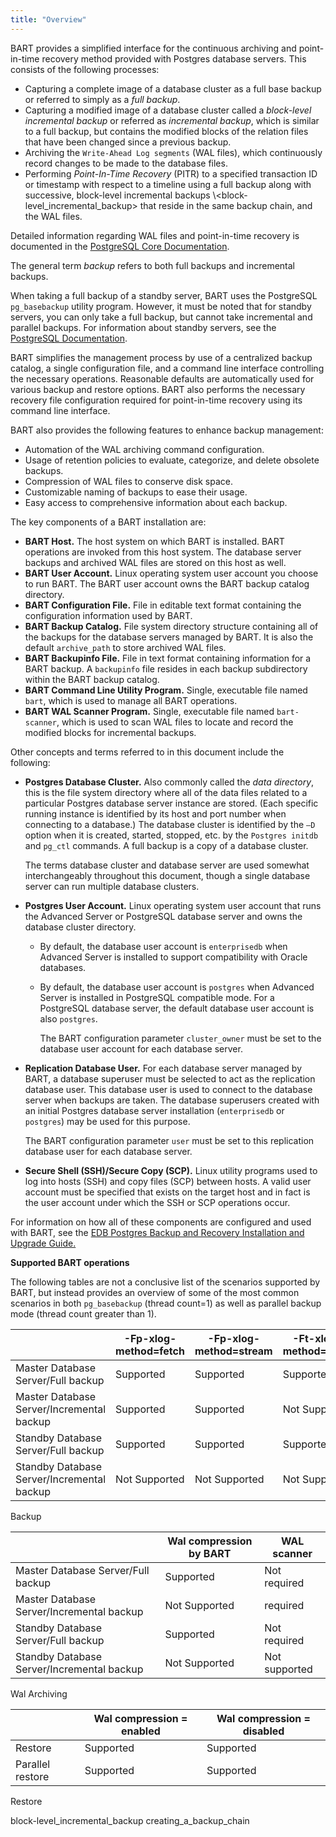 ```yaml
---
title: "Overview"
---
```


<div id="overview" class="registered_link"></div>

BART provides a simplified interface for the continuous archiving and point-in-time recovery method provided with Postgres database servers. This consists of the following processes:

-   Capturing a complete image of a database cluster as a full base backup or referred to simply as a *full backup*.
-   Capturing a modified image of a database cluster called a *block-level incremental backup* or referred as *incremental backup*, which is similar to a full backup, but contains the modified blocks of the relation files that have been changed since a previous backup.
-   Archiving the `Write-Ahead Log segments` (WAL files), which continuously record changes to be made to the database files.
-   Performing *Point-In-Time Recovery* (PITR) to a specified transaction ID or timestamp with respect to a timeline using a full backup along with successive, <span class="title-ref">block-level incremental backups \\&lt;block-level_incremental_backup></span> that reside in the same backup chain, and the WAL files.

Detailed information regarding WAL files and point-in-time recovery is documented in the [PostgreSQL Core Documentation](https://www.postgresql.org/docs/current/static/continuous-archiving.html).

The general term *backup* refers to both full backups and incremental backups.

When taking a full backup of a standby server, BART uses the PostgreSQL `pg_basebackup` utility program. However, it must be noted that for standby servers, you can only take a full backup, but cannot take incremental and parallel backups. For information about standby servers, see the [PostgreSQL Documentation](https://www.postgresql.org/docs/current/static/high-availability.html).

BART simplifies the management process by use of a centralized backup catalog, a single configuration file, and a command line interface controlling the necessary operations. Reasonable defaults are automatically used for various backup and restore options. BART also performs the necessary recovery file configuration required for point-in-time recovery using its command line interface.

BART also provides the following features to enhance backup management:

-   Automation of the WAL archiving command configuration.
-   Usage of retention policies to evaluate, categorize, and delete obsolete backups.
-   Compression of WAL files to conserve disk space.
-   Customizable naming of backups to ease their usage.
-   Easy access to comprehensive information about each backup.

The key components of a BART installation are:

-   **BART Host.** The host system on which BART is installed. BART operations are invoked from this host system. The database server backups and archived WAL files are stored on this host as well.
-   **BART User Account.** Linux operating system user account you choose to run BART. The BART user account owns the BART backup catalog directory.
-   **BART Configuration File.** File in editable text format containing the configuration information used by BART.
-   **BART Backup Catalog.** File system directory structure containing all of the backups for the database servers managed by BART. It is also the default `archive_path` to store archived WAL files.
-   **BART Backupinfo File.** File in text format containing information for a BART backup. A `backupinfo` file resides in each backup subdirectory within the BART backup catalog.
-   **BART Command Line Utility Program.** Single, executable file named `bart`, which is used to manage all BART operations.
-   **BART WAL Scanner Program.** Single, executable file named `bart-scanner`, which is used to scan WAL files to locate and record the modified blocks for incremental backups.

Other concepts and terms referred to in this document include the following:

-   **Postgres Database Cluster.** Also commonly called the *data directory*, this is the file system directory where all of the data files related to a particular Postgres database server instance are stored. (Each specific running instance is identified by its host and port number when connecting to a database.) The database cluster is identified by the `–D` option when it is created, started, stopped, etc. by the `Postgres initdb` and `pg_ctl` commands. A full backup is a copy of a database cluster.

    The terms database cluster and database server are used somewhat interchangeably throughout this document, though a single database server can run multiple database clusters.

-   **Postgres User Account.** Linux operating system user account that runs the Advanced Server or PostgreSQL database server and owns the database cluster directory.

    -   By default, the database user account is `enterprisedb` when Advanced Server is installed to support compatibility with Oracle databases.

    -   By default, the database user account is `postgres` when Advanced Server is installed in PostgreSQL compatible mode. For a PostgreSQL database server, the default database user account is also `postgres`.

        The BART configuration parameter `cluster_owner` must be set to the database user account for each database server.

-   **Replication Database User.** For each database server managed by BART, a database superuser must be selected to act as the replication database user. This database user is used to connect to the database server when backups are taken. The database superusers created with an initial Postgres database server installation (`enterprisedb` or `postgres`) may be used for this purpose.

    The BART configuration parameter `user` must be set to this replication database user for each database server.

-   **Secure Shell (SSH)/Secure Copy (SCP).** Linux utility programs used to log into hosts (SSH) and copy files (SCP) between hosts. A valid user account must be specified that exists on the target host and in fact is the user account under which the SSH or SCP operations occur.

For information on how all of these components are configured and used with BART, see the [EDB Postgres Backup and Recovery Installation and Upgrade Guide.](https://www.enterprisedb.com/edb-docs/)

**Supported BART operations**

The following tables are not a conclusive list of the scenarios supported by BART, but instead provides an overview of some of the most common scenarios in both `pg_basebackup` (thread count=1) as well as parallel backup mode (thread count greater than 1).

|                                            | -Fp-xlog-method=fetch | -Fp-xlog-method=stream | -Ft-xlog-method=fetch | -Ft-xlog-method=stream |
| ------------------------------------------ | --------------------- | ---------------------- | --------------------- | ---------------------- |
| Master Database Server/Full backup         | Supported             | Supported              | Supported             | Supported              |
| Master Database Server/Incremental backup  | Supported             | Supported              | Not Supported         | Not Supported          |
| Standby Database Server/Full backup        | Supported             | Supported              | Supported             | Supported              |
| Standby Database Server/Incremental backup | Not Supported         | Not Supported          | Not Supported         | Not Supported          |

Backup

|                                            | Wal compression by BART | WAL scanner   |
| ------------------------------------------ | ----------------------- | ------------- |
| Master Database Server/Full backup         | Supported               | Not required  |
| Master Database Server/Incremental backup  | Not Supported           | required      |
| Standby Database Server/Full backup        | Supported               | Not required  |
| Standby Database Server/Incremental backup | Not Supported           | Not supported |

Wal Archiving

|                  | Wal compression = enabled | Wal compression = disabled |
| ---------------- | ------------------------- | -------------------------- |
| Restore          | Supported                 | Supported                  |
| Parallel restore | Supported                 | Supported                  |

Restore

<div class="toctree" data-maxdepth="3">

block-level_incremental_backup creating_a_backup_chain

</div>
